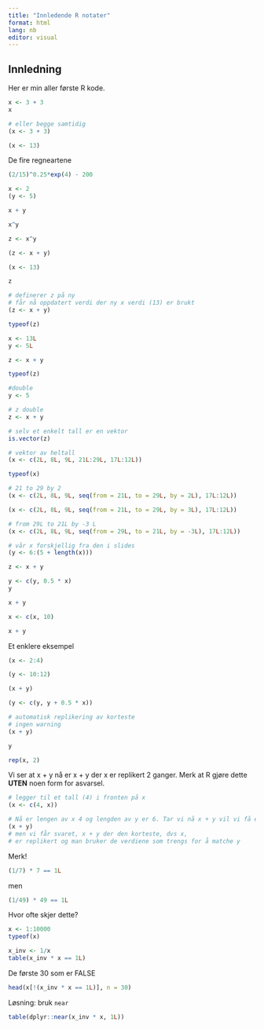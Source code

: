 ```yaml
---
title: "Innledende R notater"
format: html
lang: nb
editor: visual
---
```


## Innledning

Her er min aller første R kode.

```r
x <- 3 + 3
x
```

```r
# eller begge samtidig
(x <- 3 + 3)
```

```r
(x <- 13)
```

De fire regneartene

```r
(2/15)^0.25*exp(4) - 200
```

```r
x <- 2
(y <- 5)
```

```r
x + y
```

```r
x^y
```

```r
z <- x^y
```

```r
(z <- x + y)
```

```r
(x <- 13)
```

```r
z
```

```r
# definerer z på ny
# får nå oppdatert verdi der ny x verdi (13) er brukt
(z <- x + y)
```

```r
typeof(z)
```

```r
x <- 13L
y <- 5L
```

```r
z <- x + y
```

```r
typeof(z)
```

```r
#double
y <- 5
```

```r
# z double
z <- x + y
```

```r
# selv et enkelt tall er en vektor
is.vector(z)
```

```r
# vektor av heltall
(x <- c(2L, 8L, 9L, 21L:29L, 17L:12L))
```

```r
typeof(x)
```

```r
# 21 to 29 by 2
(x <- c(2L, 8L, 9L, seq(from = 21L, to = 29L, by = 2L), 17L:12L))
```

```r
(x <- c(2L, 8L, 9L, seq(from = 21L, to = 29L, by = 3L), 17L:12L))
```

```r
# from 29L to 21L by -3 L
(x <- c(2L, 8L, 9L, seq(from = 29L, to = 21L, by = -3L), 17L:12L))
```

```r
# vår x forskjellig fra den i slides
(y <- 6:(5 + length(x)))
```

```r
z <- x + y
```

```r
y <- c(y, 0.5 * x)
y
```

```r
x + y
```

```r
x <- c(x, 10)
```

```r
x + y
```

Et enklere eksempel

```r
(x <- 2:4)
```

```r
(y <- 10:12)
```

```r
(x + y)
```

```r
(y <- c(y, y + 0.5 * x))
```

```r
# automatisk replikering av korteste
# ingen warning
(x + y)
```

```r
y
```

```r
rep(x, 2)
```

Vi ser at x + y nå er x + y der x er replikert 2 ganger. Merk at R gjøre dette **UTEN** noen form for asvarsel.

```r
# legger til et tall (4) i fronten på x
(x <- c(4, x))
```

```r
# Nå er lengen av x 4 og lengden av y er 6. Tar vi nå x + y vil vi få en advarsel om at lengden av x ikke går opp i lengden av y
(x + y)
# men vi får svaret, x + y der den korteste, dvs x, 
# er replikert og man bruker de verdiene som trengs for å matche y
```

Merk!

```r
(1/7) * 7 == 1L
```

men

```r
(1/49) * 49 == 1L
```

Hvor ofte skjer dette?

```r
x <- 1:10000
typeof(x)
```

```r
x_inv <- 1/x
table(x_inv * x == 1L)
```

De første 30 som er FALSE

```r
head(x[!(x_inv * x == 1L)], n = 30)
```

Løsning: bruk `near`

```r
table(dplyr::near(x_inv * x, 1L))
```
